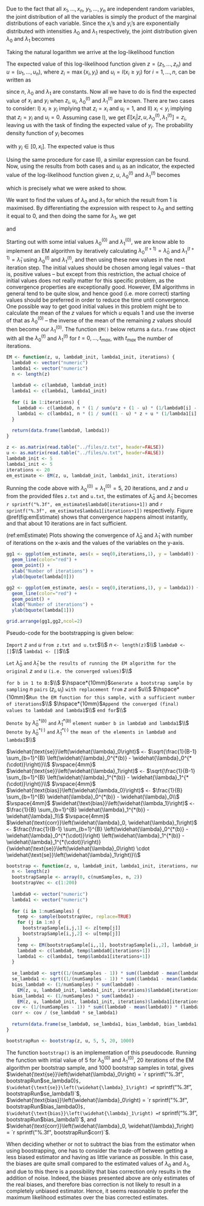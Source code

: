 \section{Problem C: The EM algorithm and bootstrapping}

\subsection{1.}

Due to the fact that all $x_1,...,x_n$, $y_1,...,y_n$ are independent random variables, the joint distribution of all the variables is simply the product of the marginal distributions of each variable. Since the $x_i$'s and $y_i$'s are exponentially distributed with intensities $\lambda_0$ and $\lambda_1$ respectively, the joint distribution given $\lambda_0$ and $\lambda_1$ becomes

\begin{equation}
f(x, y | \lambda_0, \lambda_1) = \prod_{i=1}^{n} \lambda_0 e^{-\lambda_0 x_i} \prod_{i=1}^{n} \lambda_1 e^{-\lambda_1 y_i}.
\end{equation}

Taking the natural logarithm we arrive at the log-likelihood function

\begin{equation}
\ln \left[f(x, y\; \middle | \;\lambda_0, \lambda_1)\right] = n (\ln(\lambda_0) + \ln(\lambda_1)) - \lambda_0 \sum_{i=1}^{n} x_i - \lambda_1 \sum_{i=1}^{n} y_i.
\end{equation}

The expected value of this log-likelihood function given $z = (z_1,...,z_n)$ and $u = (u_1,...,u_n)$, where $z_i = \max{\{x_i, y_i\}}$ and $u_i = I(x_i \geqslant y_i)$ for $i = 1,...,n$, can be written as

\begin{align*}
&E\left[n (\ln(\lambda_0) + \ln(\lambda_1)) - \lambda_0 \sum_{i=1}^{n} x_i - \lambda_1 \sum_{i=1}^{n} y_i \; \middle | \; z, u, \lambda_0^{(t)}, \lambda_1^{(t)}\right]\\
&= n (\ln(\lambda_0) + \ln(\lambda_1)) - \lambda_0 \sum_{i=1}^{n} E[x_i | z, u, \lambda_0^{(t)}, \lambda_1^{(t)}] - \lambda_1 \sum_{i=1}^{n} E[y_i | z, u, \lambda_0^{(t)}, \lambda_1^{(t)}],
\end{align*}

since $n$, $\lambda_0$ and $\lambda_1$ are constants. Now all we have to do is find the expected value of $x_i$ and $y_i$ when $z_i$, $u_i$, $\lambda_0^{(t)}$ and $\lambda_1^{(t)}$ are known. There are two cases to consider: I) $x_i \geqslant y_i$ implying that $z_i = x_i$ and $u_i = 1$, and II) $x_i < y_i$ implying that $z_i = y_i$ and $u_i = 0$. Assuming case I), we get $E[x_i | z, u, \lambda_0^{(t)}, \lambda_1^{(t)}] = z_i$, leaving us with the task of finding the expected value of $y_i$. The probability density function of $y_i$ becomes

\begin{equation}
f(y_i | z, u, \lambda_0^{(t)}, \lambda_1^{(t)}) = f(y_i | x_i, x_i \geqslant y_i, \lambda_1^{(t)}) = \frac{\lambda_1^{(t)} \exp{\left\{-\lambda_1^{(t)} y_i\right\}}}{\int_{0}^{x_i} \lambda_1^{(t)} \exp{\left\{-\lambda_1^{(t)} y_i\right\}} dy_i} = \frac{\lambda_1^{(t)} \exp{\left\{-\lambda_1^{(t)} y_i\right\}}}{1 - \exp{\left\{-\lambda_1^{(t)} x_i\right\}}},
\end{equation}

with $y_i \in {[0,x_i]}$. The expected value is thus

\begin{align}
\int_{0}^{x_i} y_i \frac{\lambda_1^{(t)} \exp{\left\{-\lambda_1^{(t)} y_i\right\}}}{1 - \exp{\left\{-\lambda_1^{(t)} x_i\right\}}} dy_i &= \frac{1}{1 - \exp{\left\{-\lambda_1^{(t)} x_i\right\}}} \int_{0}^{x_i} y_i \lambda_1^{(t)} \exp{\left\{-\lambda_1^{(t)} y_i\right\}} dy_i\\
&= \frac{1}{1 - \exp{\left\{-\lambda_1^{(t)} x_i\right\}}} \left(\frac{1}{\lambda_1^{(t)}} - \frac{x_i + \frac{1}{\lambda_1^{(t)}}}{\exp{\{\lambda_1^{(t)} x_i\}}}\right)\\
&= \frac{\frac{\exp{\left\{\lambda_1^{(t)} x_i\right\}}}{\lambda_1^{(t)}} - x_i - \frac{1}{\lambda_1^{(t)}}}{\exp{\left\{\lambda_1^{(t)} x_i\right\}} - 1} = \frac{1}{\lambda_1^{(t)}} - \frac{x_i}{\exp{\left\{\lambda_1^{(t)} x_i\right\}} - 1}.
\end{align}

Using the same procedure for case II), a similar expression can be found. Now, using the results from both cases and $u_i$ as an indicator, the expected value of the log-likelihood function given $z$, $u$, $\lambda_0^{(t)}$ and $\lambda_1^{(t)}$ becomes


\begin{align}
E\left[n (\ln(\lambda_0) + \ln(\lambda_1)) - \lambda_0 \sum_{i=1}^{n} x_i - \lambda_1 \sum_{i=1}^{n} y_i\; \middle | \;z, u, \lambda_0^{(t)}, \lambda_1^{(t)}\right] &= n (\ln(\lambda_0) + \ln(\lambda_1))\\
&- \lambda_0 \sum_{i=1}^{n} \left[u_i z_i + (1 - u_i) \left(\frac{1}{\lambda_0^{(t)}} - \frac{z_i}{\exp{\left\{\lambda_0^{(t)} z_i\right\}} - 1}\right)\right]\\
&- \lambda_1 \sum_{i=1}^{n} \left[(1 - u_i) z_i + u_i \left(\frac{1}{\lambda_1^{(t)}} - \frac{z_i}{\exp{\left\{\lambda_1^{(t)} z_i\right\}} - 1}\right)\right],
\end{align}

which is precisely what we were asked to show.

\subsection{2.}

We want to find the values of $\lambda_0$ and $\lambda_1$ for which the result from 1 is maximised. By differentiating the expression with respect to $\lambda_0$ and setting it equal to 0, and then doing the same for $\lambda_1$, we get

\begin{equation}
\widehat{\lambda}_0 = n \left(\sum_{i=1}^{n} \left(u_i z_i + (1 - u_i) \left(\frac{1}{\lambda_0^{(t)}} - \frac{z_i}{\exp{\left\{\lambda_0^{(t)} z_i\right\}} - 1}\right)\right)\right)^{-1}
\end{equation}

and

\begin{equation}
\widehat{\lambda}_1 = n \left(\sum_{i=1}^{n} \left((1 - u_i) z_i + u_i \left(\frac{1}{\lambda_1^{(t)}} - \frac{z_i}{\exp{\left\{\lambda_1^{(t)} z_i\right\}} - 1}\right)\right)\right)^{-1}.
\end{equation}

Starting out with some intial values $\lambda_0^{(0)}$ and $\lambda_1^{(0)}$, we are know able to implement an EM algorithm by iteratively calculating $\lambda_0^{(t+1)} = \widehat{\lambda}_0$ and $\lambda_1^{(t+1)} = \widehat{\lambda}_1$ using $\lambda_0^{(t)}$ and $\lambda_1^{(t)}$, and then using these new values in the next iteration step. The initial values should be chosen among legal values -- that is, positive values -- but except from this restriction, the actual choice of initial values does not really matter for this specific problem, as the convergence properties are exceptionally good. However, EM algorithms in general tend to be quite slow, and hence good (i.e. more correct) starting values should be preferred in order to reduce the time until convergence. One possible way to get good initial values in this problem might be to calculate the mean of the $z$ values for which $u$ equals 1 and use the inverse of that as $\lambda_0^{(0)}$ -- the inverse of the mean of the remaining $z$ values should then become our $\lambda_1^{(0)}$. The function `EM()` below returns a `data.frame` object with all the $\lambda_0^{(t)}$ and $\lambda_1^{(t)}$ for $t = 0,...,t_{max}$, with $t_{max}$ the number of iterations.

```r
EM <- function(z, u, lambda0_init, lambda1_init, iterations) {
  lambda0 <- vector("numeric")
  lambda1 <- vector("numeric")
  n <- length(z)
  
  lambda0 <- c(lambda0, lambda0_init)
  lambda1 <- c(lambda1, lambda1_init)
  
  for (i in 1:iterations) {
    lambda0 <- c(lambda0, n * (1 / sum(u*z + (1 - u) * (1/lambda0[i] - z/(exp(lambda0[i] * z) - 1)))))
    lambda1 <- c(lambda1, n * (1 / sum((1 - u) * z + u * (1/lambda1[i] - z/(exp(lambda1[i] * z) - 1)))))
  }
  
  return(data.frame(lambda0, lambda1))
}
```

```r
z <- as.matrix(read.table("../files/z.txt", header=FALSE))
u <- as.matrix(read.table("../files/u.txt", header=FALSE))
lambda0_init <- 5
lambda1_init <- 5
iterations <- 20
em_estimate <- EM(z, u, lambda0_init, lambda1_init, iterations)
```

Running the code above with $\lambda_0^{(0)} = \lambda_1^{(0)} = 5$, 20 iterations, and $z$ and $u$ from the provided files `z.txt` and `u.txt`, the estimates of $\widehat{\lambda}_0$ and $\widehat{\lambda}_1$ becomes `r sprintf("%.3f", em_estimate$lambda0[iterations+1])` and `r sprintf("%.3f", em_estimate$lambda1[iterations+1])` respectively. Figure \@ref(fig:emEstimate) shows that convergence happens almost instantly, and that about 10 iterations are in fact sufficient.

(ref:emEstimate) Plots showing the convergence of $\widehat{\lambda}_0$ and $\widehat{\lambda}_1$ with number of iterations on the x-axis and the values of the variables on the y-axis.

```r
gg1 <- ggplot(em_estimate, aes(x = seq(0,iterations,1), y = lambda0)) +
  geom_line(color="red") +
  geom_point() +
  xlab("Number of iterations") +
  ylab(bquote(lambda[0]))

gg2 <- ggplot(em_estimate, aes(x = seq(0,iterations,1), y = lambda1)) +
  geom_line(color="red") +
  geom_point() +
  xlab("Number of iterations") +
  ylab(bquote(lambda[1]))

grid.arrange(gg1,gg2,ncol=2)
```


\subsection{3.}

Pseudo-code for the bootstrapping is given below:

`Import` $z$ `and` $u$ `from z.txt and u.txt`$\\$
$n$ `<- length(z)`$\\$
`lambda0 <- []`$\\$
`lambda1 <- []`$\\$

`Let` $\widehat{\lambda}_0$ `and` $\widehat{\lambda}_1$ `be the results of running the EM algorithm for the original` $z$ `and` $u$ `(i.e. the converged values)`$\\$

`for b in 1 to B:`$\\$
  $\hspace*{10mm}$`Generate a bootstrap sample by sampling` $n$ `pairs` $(z_i,u_i)$ `with replacement from` $z$ `and` $u\\$
  $\hspace*{10mm}$`Run the EM function for this sample, with a sufficient number of iterations`$\\$
  $\hspace*{10mm}$`Append the converged (final) values to lambda0 and lambda1`$\\$
`end for`$\\$

`Denote by` $\widehat{\lambda}_0^{*(b)}$ `and` $\widehat{\lambda}_1^{*(b)}$ `element number b in lambda0 and lambda1`$\\$
`Denote by` $\widehat{\lambda}_0^{*(\cdot)}$ `and` $\widehat{\lambda}_1^{*(\cdot)}$ `the mean of the elements in lambda0 and lambda1`$\\$

$\widehat{\text{se}}\left(\widehat{\lambda}_0\right)$ `<-` $\sqrt{\frac{1}{B-1} \sum_{b=1}^{B} \left(\widehat{\lambda}_0^{*(b)} - \widehat{\lambda}_0^{*(\cdot)}\right)}\\$
$\vspace{4mm}$
$\widehat{\text{se}}\left(\widehat{\lambda}_1\right)$ `<-` $\sqrt{\frac{1}{B-1} \sum_{b=1}^{B} \left(\widehat{\lambda}_1^{*(b)} - \widehat{\lambda}_1^{*(\cdot)}\right)}\\$
$\vspace{4mm}$
$\widehat{\text{bias}}\left(\widehat{\lambda_0}\right)$ `<-` $\frac{1}{B} \sum_{b=1}^{B} \widehat{\lambda}_0^{*(b)} - \widehat{\lambda}_0\\$
$\vspace{4mm}$
$\widehat{\text{bias}}\left(\widehat{\lambda_1}\right)$ `<-` $\frac{1}{B} \sum_{b=1}^{B} \widehat{\lambda}_1^{*(b)} - \widehat{\lambda}_1\\$
$\vspace{4mm}$
$\widehat{\text{corr}}\left(\widehat{\lambda}_0, \widehat{\lambda}_1\right)$ `<-` $\frac{\frac{1}{B-1} \sum_{b=1}^{B} \left(\widehat{\lambda}_0^{*(b)} - \widehat{\lambda}_0^{*(\cdot)}\right) \left(\widehat{\lambda}_1^{*(b)} - \widehat{\lambda}_1^{*(\cdot)}\right)}{\widehat{\text{se}}\left(\widehat{\lambda}_0\right) \cdot  \widehat{\text{se}}\left(\widehat{\lambda}_1\right)}\\$


```r
bootstrap <- function(z, u, lambda0_init, lambda1_init, iterations, numSamples) {
  n <- length(z)
  bootstrapSample <- array(0, c(numSamples, n, 2))
  bootstrapVec <- c(1:200)
  
  lambda0 <- vector("numeric")
  lambda1 <- vector("numeric")
  
  for (i in 1:numSamples) {
    temp <- sample(bootstrapVec, replace=TRUE)
    for (j in 1:n) {
      bootstrapSample[i,j,1] <- z[temp[j]]
      bootstrapSample[i,j,2] <- u[temp[j]]
    }
    temp <- EM(bootstrapSample[i,,1], bootstrapSample[i,,2], lambda0_init, lambda1_init, iterations)
    lambda0 <- c(lambda0, temp$lambda0[iterations+1])
    lambda1 <- c(lambda1, temp$lambda1[iterations+1])
  }
  
  se_lambda0 <- sqrt((1/(numSamples - 1)) * sum((lambda0 - mean(lambda0))^2))
  se_lambda1 <- sqrt((1/(numSamples - 1)) * sum((lambda1 - mean(lambda1))^2))
  bias_lambda0 <- (1/numSamples) * sum(lambda0) - 
    EM(z, u, lambda0_init, lambda1_init, iterations)$lambda0[iterations+1]
  bias_lambda1 <- (1/numSamples) * sum(lambda1) - 
    EM(z, u, lambda0_init, lambda1_init, iterations)$lambda1[iterations+1]
  cov <- (1/(numSamples - 1)) * sum((lambda0 - mean(lambda0)) * (lambda1 - mean(lambda1)))
  corr <- cov / (se_lambda0 * se_lambda1)
  
  return(data.frame(se_lambda0, se_lambda1, bias_lambda0, bias_lambda1, corr))
}

bootstrapRun <- bootstrap(z, u, 5, 5, 20, 1000)
```

The function `bootstrap()` is an implementation of this pseudocode. Running the function with intial value of 5 for $\lambda_0^{(0)}$ and $\lambda_1^{(0)}$, 20 iterations of the EM algorithm per bootstrap sample, and 1000 bootstrap samples in total, gives $\widehat{\text{se}}\left(\widehat{\lambda}_0\right) = `r sprintf("%.3f", bootstrapRun$se_lambda0)`$, $\widehat{\text{se}}\left(\widehat{\lambda}_1\right) = `r sprintf("%.3f", bootstrapRun$se_lambda1)`$, $\widehat{\text{bias}}\left(\widehat{\lambda}_0\right) = `r sprintf("%.3f", bootstrapRun$bias_lambda0)`$, $\widehat{\text{bias}}\left(\widehat{\lambda}_1\right) = `r sprintf("%.3f", bootstrapRun$bias_lambda1)`$, and $\widehat{\text{corr}}\left(\widehat{\lambda}_0, \widehat{\lambda}_1\right) = `r sprintf("%.3f", bootstrapRun$corr)`$.

When deciding whether or not to subtract the bias from the estimator when using boostrapping, one has to consider the trade-off between getting a less biased estimator and having as little variance as possible. In this case, the biases are quite small compared to the estimated values of $\lambda_0$ and $\lambda_1$, and due to this there is a possibility that bias correction only results in the addition of noise. Indeed, the biases presented above are only estimates of the real biases, and therefore bias correction is not likely to result in a completely unbiased estimator. Hence, it seems reasonable to prefer the maximum likelihood estimates over the bias corrected estimates.